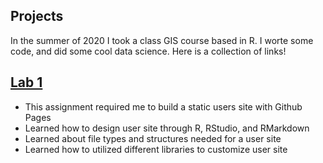 
## Projects <i class="fa fa-book" aria-hidden="true"></i>




In the summer of 2020 I took a class GIS course based in R. I worte some code, and did some cool data science. Here is a collection of links! 


## [Lab 1](index.html)

- This assignment required me to build a static users site with Github Pages 
- Learned how to design user site through R, RStudio, and RMarkdown
- Learned about file types and structures needed for a user site 
- Learned how to utilized different libraries to customize user site

